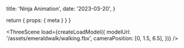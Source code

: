 
  title: 'Ninja Animation',
  date: '2023-03-20',
}

  return { props: { meta } }
}

<ThreeScene
  load={createLoadModel({
    modelUrl: '/assets/emeraldwalk/walking.fbx',
    cameraPosition: [0, 1.5, 6.5],
  })}
/>
